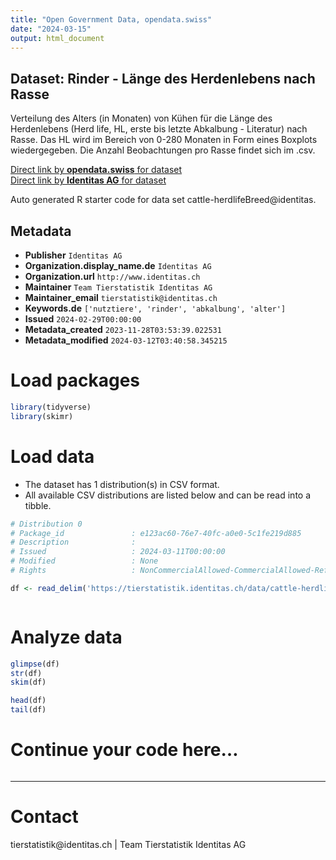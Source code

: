```yaml
---
title: "Open Government Data, opendata.swiss"
date: "2024-03-15"
output: html_document
---
```


## Dataset: Rinder - Länge des Herdenlebens nach Rasse

Verteilung des Alters (in Monaten) von Kühen für die Länge des Herdenlebens (Herd life, HL, erste bis letzte Abkalbung - Literatur) nach Rasse. Das HL wird im Bereich von 0-280 Monaten in Form eines Boxplots wiedergegeben. Die Anzahl Beobachtungen pro Rasse findet sich im .csv.

[Direct link by **opendata.swiss** for dataset](https://opendata.swiss/de/dataset/rinder-lange-des-herdenlebens-nach-rasse)<br>
[Direct link by **Identitas AG** for dataset](https://tierstatistik.identitas.ch/)

Auto generated R starter code for data set cattle-herdlifeBreed@identitas.

## Metadata

- **Publisher** `Identitas AG`
- **Organization.display_name.de** `Identitas AG`
- **Organization.url** `http://www.identitas.ch`
- **Maintainer** `Team Tierstatistik Identitas AG`
- **Maintainer_email** `tierstatistik@identitas.ch`
- **Keywords.de** `['nutztiere', 'rinder', 'abkalbung', 'alter']`
- **Issued** `2024-02-29T00:00:00`
- **Metadata_created** `2023-11-28T03:53:39.022531`
- **Metadata_modified** `2024-03-12T03:40:58.345215`


# Load packages

```r

library(tidyverse)
library(skimr)

```

# Load data

-   The dataset has 1 distribution(s) in CSV format.
-   All available CSV distributions are listed below and can be read into a tibble.

```r

# Distribution 0
# Package_id               : e123ac60-76e7-40fc-a0e0-5c1fe219d885
# Description              : 
# Issued                   : 2024-03-11T00:00:00
# Modified                 : None
# Rights                   : NonCommercialAllowed-CommercialAllowed-ReferenceRequired

df <- read_delim('https://tierstatistik.identitas.ch/data/cattle-herdlifeBreed.csv')



```

# Analyze data

```r

glimpse(df)
str(df)
skim(df)

head(df)
tail(df)

```

# Continue your code here...

```r

```

------------------------------------------------------------------------

# Contact

tierstatistik@identitas.ch | Team Tierstatistik Identitas AG
